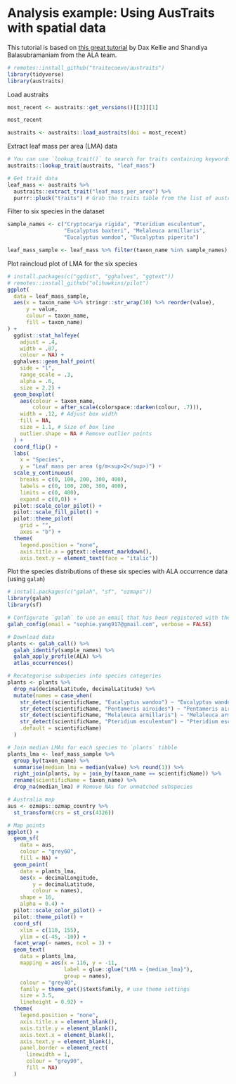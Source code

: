 
# Analysis example: Using AusTraits with spatial data

This tutorial is based on [this great tutorial](https://labs.ala.org.au/posts/2023-08-28_alternatives-to-box-plots/post.html) by Dax Kellie and Shandiya Balasubramaniam from the ALA team.


```r
# remotes::install_github("traitecoevo/austraits")
library(tidyverse)
library(austraits)
```


Load austraits

```r
most_recent <- austraits::get_versions()[[3]][1]

most_recent

austraits <- austraits::load_austraits(doi = most_recent)
```
Extract leaf mass per area (LMA) data

```r
# You can use `lookup_trait()` to search for traits containing keywords
austraits::lookup_trait(austraits, "leaf_mass")

# Get trait data
leaf_mass <- austraits %>%
  austraits::extract_trait("leaf_mass_per_area") %>%
  purrr::pluck("traits") # Grab the traits table from the list of austraits tables
```


Filter to six species in the dataset

```r
sample_names <- c("Cryptocarya rigida", "Pteridium esculentum",
                  "Eucalyptus baxteri", "Melaleuca armillaris",
                  "Eucalyptus wandoo", "Eucalyptus piperita")

leaf_mass_sample <- leaf_mass %>% filter(taxon_name %in% sample_names)
```


Plot raincloud plot of LMA for the six species

```r
# install.packages(c("ggdist", "gghalves", "ggtext"))
# remotes::install_github("olihawkins/pilot")
ggplot(
  data = leaf_mass_sample,
  aes(x = taxon_name %>% stringr::str_wrap(10) %>% reorder(value),
      y = value,
      colour = taxon_name,
      fill = taxon_name)
) +
  ggdist::stat_halfeye(
    adjust = .4,
    width = .87,
    colour = NA) +
  gghalves::geom_half_point(
    side = "l",
    range_scale = .3,
    alpha = .6,
    size = 2.2) +
  geom_boxplot(
    aes(colour = taxon_name,
        colour = after_scale(colorspace::darken(colour, .7))),
    width = .12, # Adjust box width
    fill = NA,
    size = 1.1, # Size of box line
    outlier.shape = NA # Remove outlier points
  ) +
  coord_flip() +
  labs(
    x = "Species",
    y = "Leaf mass per area (g/m<sup>2</sup>)") +
  scale_y_continuous(
    breaks = c(0, 100, 200, 300, 400),
    labels = c(0, 100, 200, 300, 400),
    limits = c(0, 400),
    expand = c(0,0)) +
  pilot::scale_color_pilot() +
  pilot::scale_fill_pilot() +
  pilot::theme_pilot(
    grid = "",
    axes = "b") +
  theme(
    legend.position = "none",
    axis.title.x = ggtext::element_markdown(),
    axis.text.y = element_text(face = "italic"))
```


Plot the species distributions of these six species with ALA occurrence data (using `galah`)
```r
# install.packages(c("galah", "sf", "ozmaps"))
library(galah)
library(sf)

# Configurate `galah` to use an email that has been registered with the ALA (https://auth.ala.org.au/userdetails/registration/createAccount)
galah_config(email = "sophie.yang917@gmail.com", verbose = FALSE)

# Download data
plants <- galah_call() %>%
  galah_identify(sample_names) %>%
  galah_apply_profile(ALA) %>%
  atlas_occurrences()

# Recategorise subspecies into species categories
plants <- plants %>%
  drop_na(decimalLatitude, decimalLatitude) %>%
  mutate(names = case_when(
    str_detect(scientificName, "Eucalyptus wandoo") ~ "Eucalyptus wandoo",
    str_detect(scientificName, "Pentameris airoides") ~ "Pentameris airoides",
    str_detect(scientificName, "Melaleuca armillaris") ~ "Melaleuca armillaris",
    str_detect(scientificName, "Pteridium esculentum") ~ "Pteridium esculentum",
    .default = scientificName)
  )

# Join median LMAs for each species to `plants` tibble
plants_lma <- leaf_mass_sample %>%
  group_by(taxon_name) %>%
  summarise(median_lma = median(value) %>% round(1)) %>%
  right_join(plants, by = join_by(taxon_name == scientificName)) %>%
  rename(scientificName = taxon_name) %>%
  drop_na(median_lma) # Remove NAs for unmatched subspecies

# Australia map
aus <- ozmaps::ozmap_country %>%
  st_transform(crs = st_crs(4326))

# Map points
ggplot() +
  geom_sf(
    data = aus,
    colour = "grey60",
    fill = NA) +
  geom_point(
    data = plants_lma,
    aes(x = decimalLongitude,
        y = decimalLatitude,
        colour = names),
    shape = 16,
    alpha = 0.4) +
  pilot::scale_color_pilot() +
  pilot::theme_pilot() +
  coord_sf(
    xlim = c(110, 155),
    ylim = c(-45, -10)) +
  facet_wrap(~ names, ncol = 3) +
  geom_text(
    data = plants_lma,
    mapping = aes(x = 116, y = -11,
                  label = glue::glue("LMA = {median_lma}"),
                  group = names),
    colour = "grey40",
    family = theme_get()$text$family, # use theme settings
    size = 3.5,
    lineheight = 0.92) +
  theme(
    legend.position = "none",
    axis.title.x = element_blank(),
    axis.title.y = element_blank(),
    axis.text.x = element_blank(),
    axis.text.y = element_blank(),
    panel.border = element_rect(
      linewidth = 1,
      colour = "grey90",
      fill = NA)
  )
```